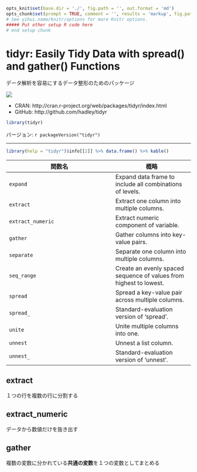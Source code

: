 ```r
opts_knit$set(base.dir = './', fig.path = '', out.format = 'md')
opts_chunk$set(prompt = TRUE, comment = '', results = 'markup', fig.path = '../Figure/')
# See yihui.name/knitr/options for more Knitr options.
##### Put other setup R code here
# end setup chunk
```
# tidyr: Easily Tidy Data with spread() and gather() Functions

データ解析を容易にするデータ整形のためのパッケージ

[![](http://www.r-pkg.org/badges/version/tidyr)](http://cran.rstudio.com/web/packages/tidyr/index.html)

* CRAN: http://cran.r-project.org/web/packages/tidyr/index.html
* GitHub: http://github.com/hadley/tidyr

```r
library(tidyr)
```

バージョン: `r packageVersion("tidyr")`

-----

```r
library(help = "tidyr")$info[[2]] %>% data.frame() %>% kable()
```

| 関数名 | 概略 |
|--------|------|
| `expand` | Expand data frame to include all combinations of levels. |
| `extract` | Extract one column into multiple columns. |
| `extract_numeric` | Extract numeric component of variable. |
| `gather` | Gather columns into key-value pairs. |
| `separate` | Separate one column into multiple columns. |
| `seq_range` | Create an evenly spaced sequence of values from highest to lowest. |
| `spread` | Spread a key-value pair across multiple columns. |
| `spread_` | Standard-evaluation version of 'spread'. |
| `unite` | Unite multiple columns into one. |
| `unnest` | Unnest a list column. |
| `unnest_` | Standard-evaluation version of 'unnest'. |

## extract

１つの行を複数の行に分割する

## extract_numeric

データから数値だけを抜き出す

## gather

複数の変数に分かれている**共通の変数**を１つの変数としてまとめる
